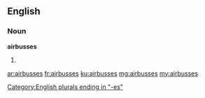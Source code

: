 ==English==

===Noun===
'''airbusses'''

# {{plural of|airbus}}

[[Category:English plurals ending in "-es"]]

[[ar:airbusses]]
[[fr:airbusses]]
[[ku:airbusses]]
[[mg:airbusses]]
[[my:airbusses]]
